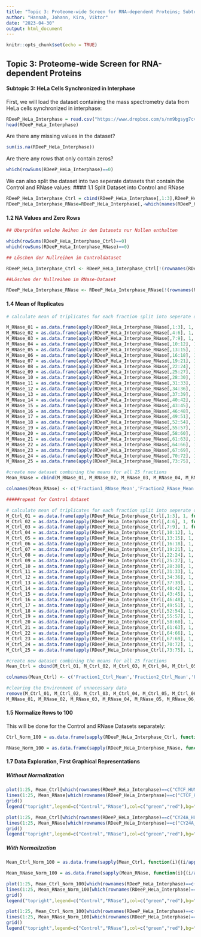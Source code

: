 ```yaml
---
title: "Topic 3: Proteome-wide Screen for RNA-dependent Proteins; Subtopic 3: HeLa synchronized in Interphase"
author: "Hannah, Johann, Kira, Viktor"
date: "2023-04-30"
output: html_document
---
```


```r
knitr::opts_chunk$set(echo = TRUE)
```

## Topic 3: Proteome-wide Screen for RNA-dependent Proteins

#### Subtopic 3: HeLa Cells Synchronized in Interphase

First, we will load the dataset containing the mass spectrometry data from HeLa cells synchronized in interphase:

```r
RDeeP_HeLa_Interphase = read.csv("https://www.dropbox.com/s/nm9bgsyg7cv6wu1/RDeeP_HeLa_Interphase.csv?dl=1", header=TRUE, row.names=1, sep = ";")
head(RDeeP_HeLa_Interphase)
```

Are there any missing values in the dataset?

```r
sum(is.na(RDeeP_HeLa_Interphase))
```

Are there any rows that only contain zeros?

```r
which(rowSums(RDeeP_HeLa_Interphase)==0)
```

We can also split the dataset into two seperate datasets that contain the Control and RNase values:
#### 1.1 Split Dataset into Control and RNase

```r
RDeeP_HeLa_Interphase_Ctrl = cbind(RDeeP_HeLa_Interphase[,1:3],RDeeP_HeLa_Interphase[,7:9],RDeeP_HeLa_Interphase[,13:15],RDeeP_HeLa_Interphase[,19:21],RDeeP_HeLa_Interphase[,25:27],RDeeP_HeLa_Interphase[,31:33],RDeeP_HeLa_Interphase[,37:39],RDeeP_HeLa_Interphase[,43:45],RDeeP_HeLa_Interphase[,49:51],RDeeP_HeLa_Interphase[,55:57],RDeeP_HeLa_Interphase[,61:63],RDeeP_HeLa_Interphase[,67:69],RDeeP_HeLa_Interphase[,73:75],RDeeP_HeLa_Interphase[,79:81],RDeeP_HeLa_Interphase[,85:87],RDeeP_HeLa_Interphase[,91:93],RDeeP_HeLa_Interphase[,97:99],RDeeP_HeLa_Interphase[,103:105],RDeeP_HeLa_Interphase[,109:111],RDeeP_HeLa_Interphase[,115:117],RDeeP_HeLa_Interphase[,121:123],RDeeP_HeLa_Interphase[,127:129],RDeeP_HeLa_Interphase[,133:135],RDeeP_HeLa_Interphase[,139:141],RDeeP_HeLa_Interphase[,145:147])
RDeeP_HeLa_Interphase_RNase=RDeeP_HeLa_Interphase[,-which(names(RDeeP_HeLa_Interphase) %in% colnames(RDeeP_HeLa_Interphase_Ctrl))]
```

#### 1.2 NA Values and Zero Rows
```r
## Überprüfen welche Reihen in den Datasets nur Nullen enthalten

which(rowSums(RDeeP_HeLa_Interphase_Ctrl)==0)
which(rowSums(RDeeP_HeLa_Interphase_RNase)==0)

## Löschen der Nullreihen im Controldataset

RDeeP_HeLa_Interphase_Ctrl <- RDeeP_HeLa_Interphase_Ctrl[!(rownames(RDeeP_HeLa_Interphase_Ctrl)%in% c("FHOD3_HUMAN","P210L_HUMAN","PKD1_HUMAN","TGM7_HUMAN","KIF1A_HUMAN")),]

##Löschen der Nullreihen im RNase-Dataset

RDeeP_HeLa_Interphase_RNase <- RDeeP_HeLa_Interphase_RNase[!(rownames(RDeeP_HeLa_Interphase_RNase) %in% c("FHOD3_HUMAN","P210L_HUMAN","PKD1_HUMAN","TGM7_HUMAN", "KIF1A_HUMAN")),]
```

#### 1.4 Mean of Replicates

```r

# calculate mean of triplicates for each fraction split into seperate datasets

M_RNase_01 = as.data.frame(apply(RDeeP_HeLa_Interphase_RNase[,1:3], 1, function(x) {mean(x)}))
M_RNase_02 = as.data.frame(apply(RDeeP_HeLa_Interphase_RNase[,4:6], 1, function(x) {mean(x)}))
M_RNase_03 = as.data.frame(apply(RDeeP_HeLa_Interphase_RNase[,7:9], 1, function(x) {mean(x)}))
M_RNase_04 = as.data.frame(apply(RDeeP_HeLa_Interphase_RNase[,10:12], 1, function(x) {mean(x)}))
M_RNase_05 = as.data.frame(apply(RDeeP_HeLa_Interphase_RNase[,13:15], 1, function(x) {mean(x)}))
M_RNase_06 = as.data.frame(apply(RDeeP_HeLa_Interphase_RNase[,16:18], 1, function(x) {mean(x)}))
M_RNase_07 = as.data.frame(apply(RDeeP_HeLa_Interphase_RNase[,19:21], 1, function(x) {mean(x)}))
M_RNase_08 = as.data.frame(apply(RDeeP_HeLa_Interphase_RNase[,22:24], 1, function(x) {mean(x)}))
M_RNase_09 = as.data.frame(apply(RDeeP_HeLa_Interphase_RNase[,25:27], 1, function(x) {mean(x)}))
M_RNase_10 = as.data.frame(apply(RDeeP_HeLa_Interphase_RNase[,28:30], 1, function(x) {mean(x)}))
M_RNase_11 = as.data.frame(apply(RDeeP_HeLa_Interphase_RNase[,31:33], 1, function(x) {mean(x)}))
M_RNase_12 = as.data.frame(apply(RDeeP_HeLa_Interphase_RNase[,34:36], 1, function(x) {mean(x)}))
M_RNase_13 = as.data.frame(apply(RDeeP_HeLa_Interphase_RNase[,37:39], 1, function(x) {mean(x)}))
M_RNase_14 = as.data.frame(apply(RDeeP_HeLa_Interphase_RNase[,40:42], 1, function(x) {mean(x)}))
M_RNase_15 = as.data.frame(apply(RDeeP_HeLa_Interphase_RNase[,43:45], 1, function(x) {mean(x)}))
M_RNase_16 = as.data.frame(apply(RDeeP_HeLa_Interphase_RNase[,46:48], 1, function(x) {mean(x)}))
M_RNase_17 = as.data.frame(apply(RDeeP_HeLa_Interphase_RNase[,49:51], 1, function(x) {mean(x)}))
M_RNase_18 = as.data.frame(apply(RDeeP_HeLa_Interphase_RNase[,52:54], 1, function(x) {mean(x)}))
M_RNase_19 = as.data.frame(apply(RDeeP_HeLa_Interphase_RNase[,55:57], 1, function(x) {mean(x)}))
M_RNase_20 = as.data.frame(apply(RDeeP_HeLa_Interphase_RNase[,58:60], 1, function(x) {mean(x)}))
M_RNase_21 = as.data.frame(apply(RDeeP_HeLa_Interphase_RNase[,61:63], 1, function(x) {mean(x)}))
M_RNase_22 = as.data.frame(apply(RDeeP_HeLa_Interphase_RNase[,64:66], 1, function(x) {mean(x)}))
M_RNase_23 = as.data.frame(apply(RDeeP_HeLa_Interphase_RNase[,67:69], 1, function(x) {mean(x)}))
M_RNase_24 = as.data.frame(apply(RDeeP_HeLa_Interphase_RNase[,70:72], 1, function(x) {mean(x)}))
M_RNase_25 = as.data.frame(apply(RDeeP_HeLa_Interphase_RNase[,73:75], 1, function(x) {mean(x)}))

#create new dataset combining the means for all 25 fractions
Mean_RNase = cbind(M_RNase_01, M_RNase_02, M_RNase_03, M_RNase_04, M_RNase_05, M_RNase_06, M_RNase_07, M_RNase_08, M_RNase_09, M_RNase_10, M_RNase_11, M_RNase_12, M_RNase_13, M_RNase_14, M_RNase_15, M_RNase_16, M_RNase_17, M_RNase_18, M_RNase_19, M_RNase_20, M_RNase_21, M_RNase_22, M_RNase_23, M_RNase_24, M_RNase_25)

colnames(Mean_RNase) <- c('Fraction1_RNase_Mean','Fraction2_RNase_Mean','Fraction3_RNase_Mean','Fraction4_RNase_Mean','Fraction5_RNase_Mean','Fraction6_RNase_Mean','Fraction7_RNase_Mean','Fraction8_RNase_Mean','Fraction9_RNase_Mean','Fraction10_RNase_Mean','Fraction11_RNase_Mean','Fraction12_RNase_Mean','Fraction13_RNase_Mean','Fraction14_RNase_Mean','Fraction15_RNase_Mean','Fraction16_RNase_Mean','Fraction17_RNase_Mean','Fraction18_RNase_Mean','Fraction19_RNase_Mean','Fraction20_RNase_Mean','Fraction21_RNase_Mean','Fraction22_RNase_Mean','Fraction23_RNase_Mean','Fraction24_RNase_Mean','Fraction25_RNase_Mean')

#####repeat for Control dataset

# calculate mean of triplicates for each fraction split into seperate datasets
M_Ctrl_01 = as.data.frame(apply(RDeeP_HeLa_Interphase_Ctrl[,1:3], 1, function(x) {mean(x)}))
M_Ctrl_02 = as.data.frame(apply(RDeeP_HeLa_Interphase_Ctrl[,4:6], 1, function(x) {mean(x)}))
M_Ctrl_03 = as.data.frame(apply(RDeeP_HeLa_Interphase_Ctrl[,7:9], 1, function(x) {mean(x)}))
M_Ctrl_04 = as.data.frame(apply(RDeeP_HeLa_Interphase_Ctrl[,10:12], 1, function(x) {mean(x)}))
M_Ctrl_05 = as.data.frame(apply(RDeeP_HeLa_Interphase_Ctrl[,13:15], 1, function(x) {mean(x)}))
M_Ctrl_06 = as.data.frame(apply(RDeeP_HeLa_Interphase_Ctrl[,16:18], 1, function(x) {mean(x)}))
M_Ctrl_07 = as.data.frame(apply(RDeeP_HeLa_Interphase_Ctrl[,19:21], 1, function(x) {mean(x)}))
M_Ctrl_08 = as.data.frame(apply(RDeeP_HeLa_Interphase_Ctrl[,22:24], 1, function(x) {mean(x)}))
M_Ctrl_09 = as.data.frame(apply(RDeeP_HeLa_Interphase_Ctrl[,25:27], 1, function(x) {mean(x)}))
M_Ctrl_10 = as.data.frame(apply(RDeeP_HeLa_Interphase_Ctrl[,28:30], 1, function(x) {mean(x)}))
M_Ctrl_11 = as.data.frame(apply(RDeeP_HeLa_Interphase_Ctrl[,31:33], 1, function(x) {mean(x)}))
M_Ctrl_12 = as.data.frame(apply(RDeeP_HeLa_Interphase_Ctrl[,34:36], 1, function(x) {mean(x)}))
M_Ctrl_13 = as.data.frame(apply(RDeeP_HeLa_Interphase_Ctrl[,37:39], 1, function(x) {mean(x)}))
M_Ctrl_14 = as.data.frame(apply(RDeeP_HeLa_Interphase_Ctrl[,40:42], 1, function(x) {mean(x)}))
M_Ctrl_15 = as.data.frame(apply(RDeeP_HeLa_Interphase_Ctrl[,43:45], 1, function(x) {mean(x)}))
M_Ctrl_16 = as.data.frame(apply(RDeeP_HeLa_Interphase_Ctrl[,46:48], 1, function(x) {mean(x)}))
M_Ctrl_17 = as.data.frame(apply(RDeeP_HeLa_Interphase_Ctrl[,49:51], 1, function(x) {mean(x)}))
M_Ctrl_18 = as.data.frame(apply(RDeeP_HeLa_Interphase_Ctrl[,52:54], 1, function(x) {mean(x)}))
M_Ctrl_19 = as.data.frame(apply(RDeeP_HeLa_Interphase_Ctrl[,55:57], 1, function(x) {mean(x)}))
M_Ctrl_20 = as.data.frame(apply(RDeeP_HeLa_Interphase_Ctrl[,58:60], 1, function(x) {mean(x)}))
M_Ctrl_21 = as.data.frame(apply(RDeeP_HeLa_Interphase_Ctrl[,61:63], 1, function(x) {mean(x)}))
M_Ctrl_22 = as.data.frame(apply(RDeeP_HeLa_Interphase_Ctrl[,64:66], 1, function(x) {mean(x)}))
M_Ctrl_23 = as.data.frame(apply(RDeeP_HeLa_Interphase_Ctrl[,67:69], 1, function(x) {mean(x)}))
M_Ctrl_24 = as.data.frame(apply(RDeeP_HeLa_Interphase_Ctrl[,70:72], 1, function(x) {mean(x)}))
M_Ctrl_25 = as.data.frame(apply(RDeeP_HeLa_Interphase_Ctrl[,73:75], 1, function(x) {mean(x)}))

#create new dataset combining the means for all 25 fractions
Mean_Ctrl = cbind(M_Ctrl_01, M_Ctrl_02, M_Ctrl_03, M_Ctrl_04, M_Ctrl_05, M_Ctrl_06, M_Ctrl_07, M_Ctrl_08, M_Ctrl_09, M_Ctrl_10, M_Ctrl_11, M_Ctrl_12, M_Ctrl_13, M_Ctrl_14, M_Ctrl_15, M_Ctrl_16, M_Ctrl_17, M_Ctrl_18, M_Ctrl_19, M_Ctrl_20, M_Ctrl_21, M_Ctrl_22, M_Ctrl_23, M_Ctrl_24, M_Ctrl_25)

colnames(Mean_Ctrl) <- c('Fraction1_Ctrl_Mean','Fraction2_Ctrl_Mean','Fraction3_Ctrl_Mean','Fraction4_Ctrl_Mean','Fraction5_Ctrl_Mean','Fraction6_Ctrl_Mean','Fraction7_Ctrl_Mean','Fraction8_Ctrl_Mean','Fraction9_Ctrl_Mean','Fraction10_Ctrl_Mean','Fraction11_Ctrl_Mean','Fraction12_Ctrl_Mean','Fraction13_Ctrl_Mean','Fraction14_Ctrl_Mean','Fraction15_Ctrl_Mean','Fraction16_Ctrl_Mean','Fraction17_Ctrl_Mean','Fraction18_Ctrl_Mean','Fraction19_Ctrl_Mean','Fraction20_Ctrl_Mean','Fraction21_Ctrl_Mean','Fraction22_Ctrl_Mean','Fraction23_Ctrl_Mean','Fraction24_Ctrl_Mean','Fraction25_Ctrl_Mean')

#clearing the Environment of unnecessary data
remove(M_Ctrl_01, M_Ctrl_02, M_Ctrl_03, M_Ctrl_04, M_Ctrl_05, M_Ctrl_06, M_Ctrl_07, M_Ctrl_08, M_Ctrl_09, M_Ctrl_10, M_Ctrl_11, M_Ctrl_12, M_Ctrl_13, M_Ctrl_14, M_Ctrl_15, M_Ctrl_16, M_Ctrl_17, M_Ctrl_18, M_Ctrl_19, M_Ctrl_20, M_Ctrl_21, M_Ctrl_22, M_Ctrl_23, M_Ctrl_24, M_Ctrl_25,
M_RNase_01, M_RNase_02, M_RNase_03, M_RNase_04, M_RNase_05, M_RNase_06, M_RNase_07, M_RNase_08, M_RNase_09, M_RNase_10, M_RNase_11, M_RNase_12, M_RNase_13, M_RNase_14, M_RNase_15, M_RNase_16, M_RNase_17, M_RNase_18, M_RNase_19, M_RNase_20, M_RNase_21, M_RNase_22, M_RNase_23, M_RNase_24, M_RNase_25)

```

#### 1.5 Normalize Rows to 100

This will be done for the Control and RNase Datasets separately:

```r
Ctrl_Norm_100 = as.data.frame(sapply(RDeeP_HeLa_Interphase_Ctrl, function(i){(i/apply(RDeeP_HeLa_Interphase_Ctrl,1,sum))*100}))

RNase_Norm_100 = as.data.frame(sapply(RDeeP_HeLa_Interphase_RNase, function(i){(i/apply(RDeeP_HeLa_Interphase_RNase,1,sum))*100}))
```

#### 1.7 Data Exploration, First Graphical Representations

##### Without Normalization
```r
plot(1:25, Mean_Ctrl[which(rownames(RDeeP_HeLa_Interphase)==c("CTCF_HUMAN")),],type="l",lwd=3,col="green",xlab="Fractions",ylab="Relative Protein Amount",main="CTCF_HUMAN")
lines(1:25, Mean_RNase[which(rownames(RDeeP_HeLa_Interphase)==c("CTCF_HUMAN")),], type="l",lwd=3,col="red")
grid()
legend("topright",legend=c("Control","RNase"),col=c("green","red"),bg="white",lwd=2)
```
```r
plot(1:25, Mean_Ctrl[which(rownames(RDeeP_HeLa_Interphase)==c("CY24A_HUMAN")),],type="l",lwd=3,col="green",xlab="Fractions",ylab="Relative Protein Amount",main="CY24A_HUMAN")
lines(1:25, Mean_RNase[which(rownames(RDeeP_HeLa_Interphase)==c("CY24A_HUMAN")),], type="l",lwd=3,col="red")
grid()
legend("topright",legend=c("Control","RNase"),col=c("green","red"),bg="white",lwd=2)
```

##### With Normailzation 
```r
Mean_Ctrl_Norm_100 = as.data.frame(sapply(Mean_Ctrl, function(i){(i/apply(Mean_Ctrl,1,sum))*100}))

Mean_RNase_Norm_100 = as.data.frame(sapply(Mean_RNase, function(i){(i/apply(Mean_RNase,1,sum))*100}))
```

```r
plot(1:25, Mean_Ctrl_Norm_100[which(rownames(RDeeP_HeLa_Interphase)==c("CTCF_HUMAN")),],type="l",lwd=3,col="green",xlab="Fractions",ylab="Relative Protein Amount",main="CTCF_HUMAN Normalized", ylim=c(0,25))
lines(1:25, Mean_RNase_Norm_100[which(rownames(RDeeP_HeLa_Interphase)==c("CTCF_HUMAN")),], type="l",lwd=3,col="red")
grid()
legend("topright",legend=c("Control","RNase"),col=c("green","red"),bg="white",lwd=2)
```

```r
plot(1:25, Mean_Ctrl_Norm_100[which(rownames(RDeeP_HeLa_Interphase)==c("CY24A_HUMAN")),],type="l",lwd=3,col="green",xlab="Fractions",ylab="Relative Protein Amount",main="CY24A_HUMAN Normailzed", ylim=c(0,18))
lines(1:25, Mean_RNase_Norm_100[which(rownames(RDeeP_HeLa_Interphase)==c("CY24A_HUMAN")),], type="l",lwd=3,col="red")
grid()
legend("topright",legend=c("Control","RNase"),col=c("green","red"),bg="white",lwd=2)
```

